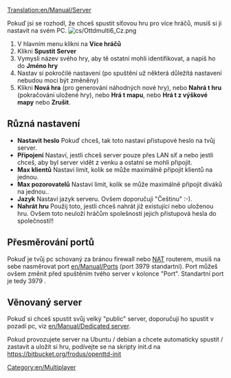 [[Translation:en/Manual/Server]]

Pokuď jsi se rozhodl, že chceš spustit síťovou hru pro více hráčů, musíš si ji nastavit na svém PC.
[[File:cs/Ottdmulti6 Cz.png|right]]
#V hlavním menu klikni na '''Více hráčů'''
#Klikni '''Spustit Server'''
#Vymysli název svého hry, aby tě ostatní mohli identifikovat, a napiš ho do '''Jméno hry'''
#Nastav si pokročilé nastavení (po spuštění už některá důležítá nastavení nebudou moci být změněny)
#Klikni '''Nová hra''' (pro generování náhodných nové hry), nebo '''Nahrá t hru''' (pokračování uložené hry), nebo '''Hrá t mapu''', nebo '''Hrá t z výškové mapy''' nebo '''Zrušit'''.

==Různá nastavení==
*'''Nastavit heslo''' Pokuď chceš, tak toto nastaví přistupové heslo na tvůj server.
*'''Připojení''' Nastaví, jestli chceš server pouze přes LAN síť a nebo jestli chceš, aby byl server vidět z venku a ostatní se mohli připojit.
*'''Max klientů''' Nastaví limit, kolik se může maximálně připojit klientů na jednou.
*'''Max pozorovatelů''' Nastaví limit, kolik se může maximálně připojit diváků na jednou..
*'''Jazyk''' Nastaví jazyk serveru. Ovšem doporučuji "Češtinu" :-).
*'''Nahrát hru''' Použij toto, jestli chceš nahrát již existující nebo uloženou hru. Ovšem toto neuloží hráčům spolešností jejich přistupová hesla do společnosti!!

==Přesměrování portů==
Pokuď je tvůj pc schovaný za bránou firewall nebo [https://www.wikipedia.org/wiki/Network_address_translation NAT] routerem, musíš na sebe nasměrovat port [[en/Manual/Port]]s (port 3979 standartní).
Port můžeš ovšem změnit před spuštěním tvého server v kolonce "Port". Standartní port je tedy 3979 .

==Věnovaný server==
Pokuď si chceš spustit svůj velký "public" server, doporučuji ho spustit v pozadí pc, viz [[en/Manual/Dedicated server]].

Pokud provozujete server na Ubuntu / debian a chcete automaticky spustit / zastavit a uložit si hru, podívejte se na skripty init.d na https://bitbucket.org/frodus/openttd-init

[[Category:en/Multiplayer]]